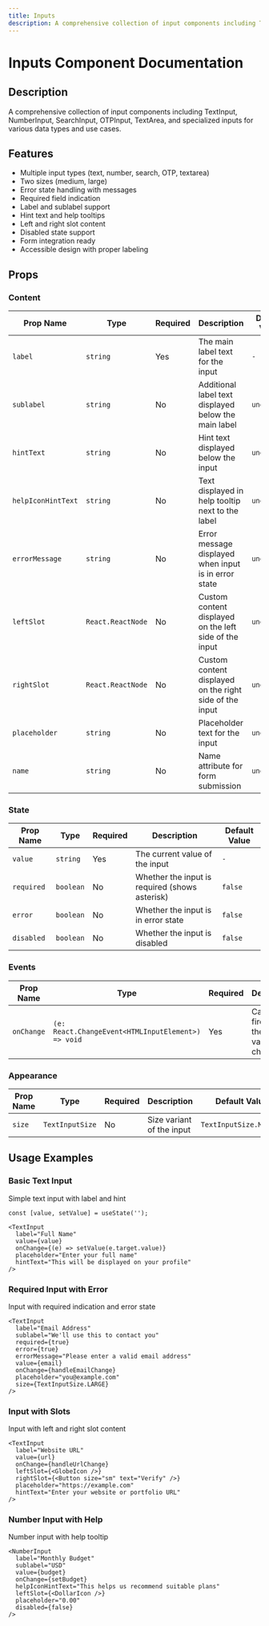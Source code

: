 ```yaml
---
title: Inputs
description: A comprehensive collection of input components including TextInput, NumberInput, SearchInput, OTPInput, TextArea, and specialized inputs for various data types and use cases.
---
```



# Inputs Component Documentation

## Description
A comprehensive collection of input components including TextInput, NumberInput, SearchInput, OTPInput, TextArea, and specialized inputs for various data types and use cases.

## Features
- Multiple input types (text, number, search, OTP, textarea)
- Two sizes (medium, large)
- Error state handling with messages
- Required field indication
- Label and sublabel support
- Hint text and help tooltips
- Left and right slot content
- Disabled state support
- Form integration ready
- Accessible design with proper labeling

## Props

### Content

| Prop Name | Type | Required | Description | Default Value |
|-----------|------|----------|-------------|---------------|
| `label` | `string` | Yes | The main label text for the input | `-` |
| `sublabel` | `string` | No | Additional label text displayed below the main label | `undefined` |
| `hintText` | `string` | No | Hint text displayed below the input | `undefined` |
| `helpIconHintText` | `string` | No | Text displayed in help tooltip next to the label | `undefined` |
| `errorMessage` | `string` | No | Error message displayed when input is in error state | `undefined` |
| `leftSlot` | `React.ReactNode` | No | Custom content displayed on the left side of the input | `undefined` |
| `rightSlot` | `React.ReactNode` | No | Custom content displayed on the right side of the input | `undefined` |
| `placeholder` | `string` | No | Placeholder text for the input | `undefined` |
| `name` | `string` | No | Name attribute for form submission | `undefined` |

### State

| Prop Name | Type | Required | Description | Default Value |
|-----------|------|----------|-------------|---------------|
| `value` | `string` | Yes | The current value of the input | `-` |
| `required` | `boolean` | No | Whether the input is required (shows asterisk) | `false` |
| `error` | `boolean` | No | Whether the input is in error state | `false` |
| `disabled` | `boolean` | No | Whether the input is disabled | `false` |

### Events

| Prop Name | Type | Required | Description | Default Value |
|-----------|------|----------|-------------|---------------|
| `onChange` | `(e: React.ChangeEvent<HTMLInputElement>) => void` | Yes | Callback fired when the input value changes | `-` |

### Appearance

| Prop Name | Type | Required | Description | Default Value |
|-----------|------|----------|-------------|---------------|
| `size` | `TextInputSize` | No | Size variant of the input | `TextInputSize.MEDIUM` |

## Usage Examples

### Basic Text Input
Simple text input with label and hint

```tsx
const [value, setValue] = useState('');

<TextInput 
  label="Full Name"
  value={value}
  onChange={(e) => setValue(e.target.value)}
  placeholder="Enter your full name"
  hintText="This will be displayed on your profile"
/>
```

### Required Input with Error
Input with required indication and error state

```tsx
<TextInput 
  label="Email Address"
  sublabel="We'll use this to contact you"
  required={true}
  error={true}
  errorMessage="Please enter a valid email address"
  value={email}
  onChange={handleEmailChange}
  placeholder="you@example.com"
  size={TextInputSize.LARGE}
/>
```

### Input with Slots
Input with left and right slot content

```tsx
<TextInput 
  label="Website URL"
  value={url}
  onChange={handleUrlChange}
  leftSlot={<GlobeIcon />}
  rightSlot={<Button size="sm" text="Verify" />}
  placeholder="https://example.com"
  hintText="Enter your website or portfolio URL"
/>
```

### Number Input with Help
Number input with help tooltip

```tsx
<NumberInput 
  label="Monthly Budget"
  sublabel="USD"
  value={budget}
  onChange={setBudget}
  helpIconHintText="This helps us recommend suitable plans"
  leftSlot={<DollarIcon />}
  placeholder="0.00"
  disabled={false}
/>
```
